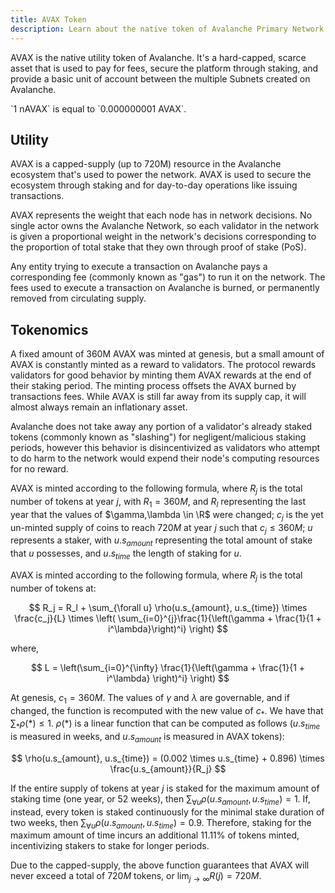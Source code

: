 ```yaml
---
title: AVAX Token
description: Learn about the native token of Avalanche Primary Network.
---
```


AVAX is the native utility token of Avalanche. It's a hard-capped, scarce asset that is used to pay for fees, secure the platform through staking, and provide a basic unit of account between the multiple Subnets created on Avalanche.

<Callout type="info">
`1 nAVAX` is equal to `0.000000001 AVAX`.
</Callout>

## Utility

AVAX is a capped-supply (up to 720M) resource in the Avalanche ecosystem that's used to power the
network. AVAX is used to secure the ecosystem through staking and for day-to-day operations like
issuing transactions.

AVAX represents the weight that each node has in network decisions. No single actor owns
the Avalanche Network, so each validator in the network is given a proportional weight in the
network's decisions corresponding to the proportion of total stake that they own through proof
of stake (PoS).

Any entity trying to execute a transaction on Avalanche pays a corresponding fee (commonly known as
"gas") to run it on the network. The fees used to execute a transaction on Avalanche is burned,
or permanently removed from circulating supply.

## Tokenomics

A fixed amount of 360M AVAX was minted at genesis, but a small amount of AVAX is constantly minted
as a reward to validators. The protocol rewards validators for good behavior by minting them AVAX
rewards at the end of their staking period. The minting process offsets the AVAX burned by
transactions fees. While AVAX is still far away from its supply cap, it will almost always remain an
inflationary asset.

Avalanche does not take away any portion of a validator's already staked tokens (commonly known as
"slashing") for negligent/malicious staking periods, however this behavior is disincentivized as
validators who attempt to do harm to the network would expend their node's computing resources
for no reward.

AVAX is minted according to the following formula, where $R_j$ is the total number of tokens at 
year $j$, with $R_1 = 360M$, and $R_l$ representing the last year that the values of
$\gamma,\lambda \in \R$ were changed; $c_j$ is the yet un-minted supply of coins to reach $720M$ at
year $j$ such that $c_j \leq 360M$; $u$ represents a staker, with $u.s_{amount}$ representing the
total amount of stake that $u$ possesses, and $u.s_{time}$ the length of staking for $u$.

AVAX is minted according to the following formula, where $R_j$ is the total number of tokens at:

$$
R_j = R_l + \sum_{\forall u} \rho(u.s_{amount}, u.s_{time}) \times \frac{c_j}{L} \times \left( \sum_{i=0}^{j}\frac{1}{\left(\gamma + \frac{1}{1 + i^\lambda}\right)^i} \right)
$$

where,

$$
L = \left(\sum_{i=0}^{\infty} \frac{1}{\left(\gamma + \frac{1}{1 + i^\lambda} \right)^i} \right)
$$

At genesis, $c_1 = 360M$. The values of $\gamma$ and $\lambda$ are governable, and if changed,
the function is recomputed with the new value of $c_*$. We have that $\sum_{*}\rho(*) \le 1$.
$\rho(*)$ is a linear function that can be computed as follows ($u.s_{time}$ is measured in weeks,
and $u.s_{amount}$ is measured in AVAX tokens):

$$
\rho(u.s_{amount}, u.s_{time}) = (0.002 \times u.s_{time} + 0.896) \times \frac{u.s_{amount}}{R_j}
$$

If the entire supply of tokens at year $j$ is staked for the maximum amount of staking time (one
year, or 52 weeks), then $\sum_{\forall u}\rho(u.s_{amount}, u.s_{time}) = 1$. If, instead,
every token is staked continuously for the minimal stake duration of two weeks, then
$\sum_{\forall u}\rho(u.s_{amount}, u.s_{time}) = 0.9$. Therefore, staking for the maximum
amount of time incurs an additional 11.11% of tokens minted, incentivizing stakers to stake
for longer periods.

Due to the capped-supply, the above function guarantees that
AVAX will never exceed a total of $720M$ tokens, or $\lim_{j \to \infty} R(j) = 720M$.